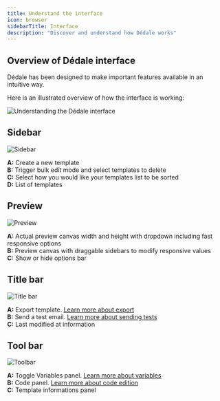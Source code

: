 ```yaml
---
title: Understand the interface
icon: browser
sidebarTitle: Interface
description: "Discover and understand how Dédale works"
---
```


## Overview of Dédale interface

Dédale has been designed to make important features available in an intuitive way.

Here is an illustrated overview of how the interface is working:

<img
  className="block"
  src="/images/dedale-interface.webp"
  alt="Understanding the Dédale interface"
/>

## <Icon icon="circle-1" size={24} iconType="solid" /> Sidebar

<img
  className="block"
  src="/images/dedale-interface-sidebar.webp"
  alt="Sidebar"
/>

**A:** Create a new template  
**B:** Trigger bulk edit mode and select templates to delete  
**C:** Select how you would like your templates list to be sorted  
**D:** List of templates  

## <Icon icon="circle-2" size={24} iconType="solid" /> Preview

<img
  className="block"
  src="/images/dedale-interface-preview.webp"
  alt="Preview"
/>

**A:** Actual preview canvas width and height with dropdown including fast responsive options  
**B:** Preview canvas with draggable sidebars to modify responsive values  
**C:** Show or hide options bar

## <Icon icon="circle-3" size={24} iconType="solid" /> Title bar

<img
  className="block"
  src="/images/dedale-interface-titlebar.webp"
  alt="Title bar"
/>

**A:** Export template. [Learn more about export](/dedale/getting-started/export)  
**B:** Send a test email. [Learn more about sending tests](/dedale/getting-started/send-a-test)  
**C:** Last modified at information

## <Icon icon="circle-4" size={24} iconType="solid" /> Tool bar

<img
  className="block"
  src="/images/dedale-interface-toolbar.webp"
  alt="Toolbar"
/>

**A:** Toggle Variables panel. [Learn more about variables](/dedale/getting-started/variables)  
**B:** Code panel. [Learn more about code edition](/dedale/getting-started/edit-code)  
**C:** Template informations panel
